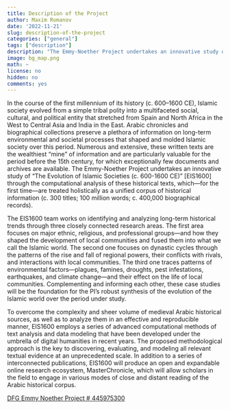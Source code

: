 ```yaml
---
title: Description of the Project
author: Maxim Romanov
date: '2022-11-21'
slug: description-of-the-project
categories: ["general"]
tags: ["description"]
description: "The Emmy-Noether Project undertakes an innovative study of “The Evolution of Islamic Societies (c. 600-1600 CE)” [EIS1600] through the computational analysis of these historical texts, which—for the first time—are treated holistically as a unified corpus of historical information."
image: bg_map.png
math: ~
license: no
hidden: no
comments: yes
---
```


In the course of the first millennium of its history (c. 600–1600 CE), Islamic society evolved from a simple tribal polity into a multifaceted social, cultural, and political entity that stretched from Spain and North Africa in the West to Central Asia and India in the East. Arabic chronicles and biographical collections preserve a plethora of information on long-term environmental and societal processes that shaped and molded Islamic society over this period. Numerous and extensive, these written texts are the wealthiest “mine” of information and are particularly valuable for the period before the 15th century, for which exceptionally few documents and archives are available. The Emmy-Noether Project undertakes an innovative study of “The Evolution of Islamic Societies (c. 600-1600 CE)” [EIS1600] through the computational analysis of these historical texts, which—for the first time—are treated holistically as a unified corpus of historical information (c. 300 titles; 100 million words; c. 400,000 biographical records).

The EIS1600 team works on identifying and analyzing long-term historical trends through three closely connected research areas. The first area focuses on major ethnic, religious, and professional groups—and how they shaped the development of local communities and fused them into what we call the Islamic world. The second one focuses on dynastic cycles through the patterns of the rise and fall of regional powers, their conflicts with rivals, and interactions with local communities. The third one traces patterns of environmental factors—plagues, famines, droughts, pest infestations, earthquakes, and climate change—and their effect on the life of local communities. Complementing and informing each other, these case studies will be the foundation for the PI’s robust synthesis of the evolution of the Islamic world over the period under study.

To overcome the complexity and sheer volume of medieval Arabic historical sources, as well as to analyze them in an effective and reproducible manner, EIS1600 employs a series of advanced computational methods of text analysis and data modeling that have been developed under the umbrella of digital humanities in recent years. The proposed methodological approach is the key to discovering, evaluating, and modeling all relevant textual evidence at an unprecedented scale. In addition to a series of interconnected publications, EIS1600 will produce an open and expandable online research ecosystem, MasterChronicle, which will allow scholars in the field to engage in various modes of close and distant reading of the Arabic historical corpus.

[DFG Emmy Noether Project # 445975300](https://gepris.dfg.de/gepris/projekt/445975300?language=en)
